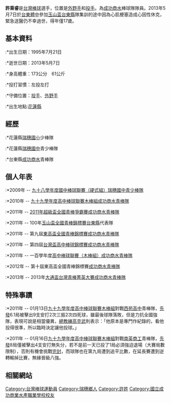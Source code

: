 {{Infobox person
| name        = 許乘睿
| image       =
| alt         = 
| caption     = 
| birth_date  = {{birth date|1995|7|21}}
| birth_place = {{TWN}}[[花蓮縣|花蓮縣]][[瑞穗鄉|瑞穗鄉]]
| death_date  = {{Death date and age|2013|5|7|1995|7|21}}
| death_place = {{TWN}}[[臺東縣|臺東縣]][[臺東市|臺東市]]
| ethnicity   = 臺灣人
| citizenship = {{ROC}}
| other_names = 
| known_for   = 
| occupation  = 高職生、棒球隊隊員
}}

'''許乘睿'''{{BD|1995年|7月21日|2013年|5月7日|catIdx=Xu許}}是[[台灣棒球|台灣棒球]]選手，位置是[[外野手|外野手]]和[[投手|投手]]。為[[成功商水|成功商水]]棒球隊隊員。2013年5月7日於[[台東體中|台東體中]]參加[[玉山盃|玉山盃]][[台東縣|台東縣]]隊集訓的途中因為心肌梗塞造成心因性休克，緊急送醫仍不幸過世，得年僅17歲。

==基本資料==
:*出生日期：1995年7月21日
:*逝世日期：2013年5月7日
:*身高體重：173公分　61公斤
:*投打習慣：左投左打
:*守備位置：[[投手|投手]]、[[外野手|外野手]]
:*出生地點:[[花蓮縣|花蓮縣]]

==經歷==
:*花蓮縣[[花蓮縣瑞穗鄉瑞穗國民小學|瑞穗國小]]少棒隊
:*花蓮縣[[瑞穗國中|瑞穗國中]]青少棒隊
:*台東縣[[國立成功商業水產職業學校|成功商水]]青棒隊

==個人年表==
:*2009年 -- [[九十八學年度國中棒球聯賽（硬式組）|九十八學年度國中棒球聯賽（硬式組）]][[瑞穗國中青少棒隊|瑞穗國中青少棒隊]]
:*2010年 -- [[九十九學年度高中棒球聯賽木棒組|九十九學年度高中棒球聯賽木棒組]][[成功商水青棒隊|成功商水青棒隊]]
:*2011年 -- [[2011年超級盃全國青棒爭霸賽|2011年超級盃全國青棒爭霸賽]][[成功商水青棒隊|成功商水青棒隊]]
:*2011年 -- 100年[[玉山盃全國青棒錦標賽|玉山盃全國青棒錦標賽]][[台東縣|台東縣]]代表隊
:*2011年 -- 第九屆[[東高盃全國青棒錦標賽|東高盃全國青棒錦標賽]][[成功商水青棒隊|成功商水青棒隊]]
:*2011年 -- 第四屆[[台灣盃高中棒球錦標賽|台灣盃高中棒球錦標賽]][[成功商水青棒隊|成功商水青棒隊]]
:*2011年 -- 一百學年度[[高中棒球聯賽（木棒組）|高中棒球聯賽（木棒組）]][[成功商水青棒隊|成功商水青棒隊]]
:*2012年 -- 第十屆東高盃全國青棒錦標賽[[成功商水青棒隊|成功商水青棒隊]]
:*2013年 -- 2013年[[大通盃台灣青棒菁英大賽|大通盃台灣青棒菁英大賽]][[成功商水青棒隊|成功商水青棒隊]]

==特殊事蹟==
:*2011年 -- 01月13日[[九十九學年度高中棒球聯賽木棒組|九十九學年度高中棒球聯賽木棒組]]對戰[[西苑高中|西苑高中]]青棒隊，[[先發|先發]]6.1局被擊出9支安打2次三振2次四死球，雖最後球隊落敗，但是力抗全國強隊，表現可說是相當優異，[[總教練|總教練]][[高克武|高克武]]則表示：「他原本是專門作紀錄的，看他投得很準，所以臨時決定讓他投球。」
:*2011年 -- 01月16日[[九十九學年度高中棒球聯賽木棒組|九十九學年度高中棒球聯賽木棒組]]對戰[[南英商工|南英商工]]青棒隊，[[先發|先發]]8局僅被擊出4支安打無失分，若不是前一天已投了1局必須強迫退場（大賽局數限制），否則有機會挑戰[[完封|完封]]，而球隊也在第九局遭到追平比數，在延長賽遭到逆轉輸掉比賽，無緣晉級八強。

== 相關網站 ==
{{台灣棒球維基館|許乘睿}}

[[Category:台灣棒球運動員|Category:台灣棒球運動員]]
[[Category:瑞穗鄉人|Category:瑞穗鄉人]]
[[Category:許姓|Category:許姓]]
[[Category:國立成功商業水產職業學校校友|Category:國立成功商業水產職業學校校友]]
